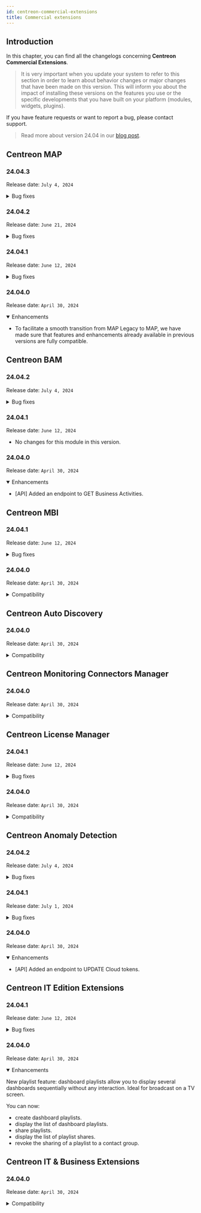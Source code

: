 ```yaml
---
id: centreon-commercial-extensions
title: Commercial extensions
---
```



## Introduction

In this chapter, you can find all the changelogs concerning **Centreon Commercial Extensions**.

> It is very important when you update your system to refer to this section in order to learn about behavior changes or
> major changes that have been made on this version. This will inform you about the impact of installing these
> versions on the features you use or the specific developments that you have built on your platform (modules,
> widgets, plugins).

If you have feature requests or want to report a bug, please contact support.

> Read more about version 24.04 in our [blog post](https://www.centreon.com/centreon-announces-its-latest-software-release-centreon-24-04/).

<ExpandCollapseAll />

## Centreon MAP

### 24.04.3

Release date: `July 4, 2024`

<details>
  <summary>Bug fixes</summary>

- [Server] Fixed an issue causing properties to be overwritten.
- [Viewer] Fixed an issue that made the breadcrumb not correct when selecting a Centreon resource.
- [Viewer] Fixed an issue with the alignment of the label for resources in geometric mode.
- [Viewer] Fixed an issue with the image opacity parameter that was not applied.
- [Viewer] Fixed an issue for the container label that was not correctly centered in geometric style.
- [UI] Fixed a translation issue in the bulk mode and Output status.

</details>

### 24.04.2

Release date: `June 21, 2024`

<details>
  <summary>Bug fixes</summary>

- [Server] Fixed an issue causing properties to be overwritten in MAP configuration files.

</details>

### 24.04.1

Release date: `June 12, 2024`

<details>
  <summary>Bug fixes</summary>

- [API] Fixed access control for some v2 API endpoints.
- [Viewer] Fixed an issue that made metric links disappear when the status of a resource was Unknown.
- [Viewer] Fixed an issue that caused the status of disabled resources to be used in inherited status computations.

</details>

### 24.04.0

Release date: `April 30, 2024`

<details open>
  <summary>Enhancements</summary>

- To facilitate a smooth transition from MAP Legacy to MAP, we have made sure that features and enhancements already available in previous versions are fully compatible.

</details>

## Centreon BAM

### 24.04.2

Release date: `July 4, 2024`

<details>
  <summary>Bug fixes</summary>

- Fixed an issue with the name of a KPI whose type was Business Activity. It is now correctly displayed in the details of its parent BA.

</details>

### 24.04.1

Release date: `June 12, 2024`

- No changes for this module in this version.

### 24.04.0

Release date: `April 30, 2024`

<details open>
  <summary>Enhancements</summary>

- [API] Added an endpoint to GET Business Activities.

</details>

## Centreon MBI

### 24.04.1

Release date: `June 12, 2024`

<details>
  <summary>Bug fixes</summary>

- [MBI] Fixed the Hostgroup-Storage-Capacity-2 report, which displayed double the total disk size in specific cases.

</details>

### 24.04.0

Release date: `April 30, 2024`

<details>
  <summary>Compatibility</summary>

- Compatibility with other 24.04 components.

</details>

## Centreon Auto Discovery

### 24.04.0

Release date: `April 30, 2024`

<details>
  <summary>Compatibility</summary>

- Compatibility with other 24.04 components.

</details>

## Centreon Monitoring Connectors Manager

### 24.04.0

Release date: `April 30, 2024`

<details>
  <summary>Compatibility</summary>

- Compatibility with other 24.04 components.

</details>

## Centreon License Manager

### 24.04.1

Release date: `June 12, 2024`

<details>
  <summary>Bug fixes</summary>

- [Helios] Fixed Centreon Helios cron.

</details>

### 24.04.0

Release date: `April 30, 2024`

<details>
  <summary>Compatibility</summary>

- Compatibility with other 24.04 components.

</details>

## Centreon Anomaly Detection

### 24.04.2

Release date: `July 4, 2024`

<details>
  <summary>Bug fixes</summary>

- [Anomaly Detection] Fixed an error that occurred after filling the creation form. 

</details>

### 24.04.1

Release date: `July 1, 2024`

<details>
  <summary>Bug fixes</summary>

- [Anomaly Detection] Fixed an issue that prevented Anomaly Detection from sending real time data to the SaaS application.
- [Anomaly Detection] Fixed an issue with the creation of a Centreon Broker configuration output, that occurred when adding an AIOps token.

</details>

### 24.04.0

Release date: `April 30, 2024`

<details open>
  <summary>Enhancements</summary>

- [API] Added an endpoint to UPDATE Cloud tokens.

</details>

## Centreon IT Edition Extensions

### 24.04.1

Release date: `June 12, 2024`

<details>
  <summary>Bug fixes</summary>

- [IT Extension] Added dependency to centreon-license-manager to validate licenses.
- [Unattended] Fixed the activation of Centreon IT Edition Extensions that was not enabled by default.

</details>

### 24.04.0

Release date: `April 30, 2024`

<details open>
  <summary>Enhancements</summary>

New playlist feature: dashboard playlists allow you to display several dashboards sequentially without any interaction. Ideal for broadcast on a TV screen. 
	
You can now:
- create dashboard playlists.
- display the list of dashboard playlists.
- share playlists.
- display the list of playlist shares.
- revoke the sharing of a playlist to a contact group.

</details>

## Centreon IT & Business Extensions

### 24.04.0

Release date: `April 30, 2024`

<details>
  <summary>Compatibility</summary>

- Compatibility with other 24.04 components.

</details>
